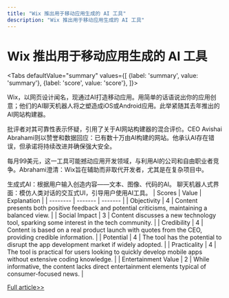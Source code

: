 ```yaml
---
title: "Wix 推出用于移动应用生成的 AI 工具"
description: "Wix 推出用于移动应用生成的 AI 工具"
---
```



# Wix 推出用于移动应用生成的 AI 工具


<Tabs
	defaultValue="summary"
	values={[
	{label: 'summary', value: 'summary'},
	{label: 'score', value: 'score'},
]}>
<TabItem value="summary">


Wix，以网页设计闻名，现通过AI打造移动应用。用简单的话语说出你的应用创意；他们的AI聊天机器人将之塑造成iOS或Android应用。此举紧随其去年推出的AI网站构建器。

批评者对其可靠性表示怀疑，引用了关于AI网站构建器的混合评价。CEO Avishai Abrahami则以赞誉和数据回应：已有数十万由AI构建的网站。他承认AI存在错误，但承诺将持续改进并确保强大安全。

每月99美元，这一工具可能撼动应用开发领域，与利用AI的公司和自由职业者竞争。Abrahami澄清：Wix旨在辅助而非取代开发者，尤其是在复杂项目中。

生成式AI：根据用户输入创造内容——文本、图像、代码的AI。
聊天机器人式界面：模仿人类对话的交互式UI，引导用户使用AI工具。
</TabItem>
<TabItem value="score">
	| Scores     | Value   | Explanation |
	| -------- | ------- | ------- |
	| Objectivity  | 4    | Content presents both positive feedback and potential criticisms, maintaining a balanced view.    |
	| Social Impact | 3     | Content discusses a new technology tool, sparking some interest in the tech community.    |
	| Credibility    | 4    | Content is based on a real product launch with quotes from the CEO, providing credible information.    |
	| Potential    | 4    | The tool has the potential to disrupt the app development market if widely adopted.    |
	| Practicality    | 4    | The tool is practical for users looking to quickly develop mobile apps without extensive coding knowledge.    |
	| Entertainment Value    | 2    | While informative, the content lacks direct entertainment elements typical of consumer-focused news.    |
</TabItem>
</Tabs>

[Full article>>](https://techcrunch.com/2024/06/05/wixs-new-tool-taps-ai-to-generate-smartphone-apps/)
